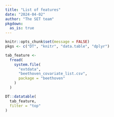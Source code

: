 ```yaml
---
title: "List of features"
date: "2024-04-02"
author: "The SET team"
pkgdown:
  as_is: true
---
```



```r
knitr::opts_chunk$set(message = FALSE)
pkgs <- c("DT", "knitr", "data.table", "dplyr")

tab_feature <-
  fread(
    system.file(
      "extdata",
      "beethoven_covariate_list.csv",
      package = "beethoven"
    )
  )
```

```r
DT::datatable(
  tab_feature,
  filter = "top"
)
```
